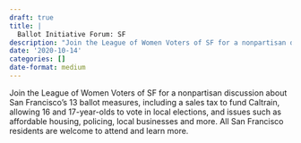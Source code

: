 ```yaml
---
draft: true 
title: |
  Ballot Initiative Forum: SF
description: "Join the League of Women Voters of SF for a nonpartisan discussion about San Francisco's 13 ballot measures, including a sales tax to fund Caltrain, allowing 16 and 17-year-olds to vote in local elections, and issues such as affordable housing, policing, local businesses and more."
date: '2020-10-14'
categories: []
date-format: medium 
---
```



Join the League of Women Voters of SF for a nonpartisan discussion about San Francisco's 13 ballot measures, including a sales tax to fund Caltrain, allowing 16 and 17-year-olds to vote in local elections, and issues such as affordable housing, policing, local businesses and more. All San Francisco residents are welcome to attend and learn more.


